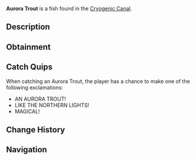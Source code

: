 {{FishInfobox
|image          = Aurora Trout.png
|rarity         = Mythical
|sea            = First Sea
|location       = [[Cryogenic Canal]]
|sublocation    = 
|sources        = Fishing Rod
|radar_location = 
|prog_speed     = -40
|xp             = 2000
|weather        = Clear
|time           = Night
|season         = Winter
|bait           = Truffle Worm
|base_weight    = 400
|base_value     = 6000
|weight_range   = 200
|base_chance    = 0.5
|base_resil     = 15
}}
'''Aurora Trout''' is a {{Rarity|Mythical}} fish found in the [[Cryogenic Canal]].

== Description ==
{{Description|A radiant trout with iridescent scales that glow faintly, resembling the northern lights.|Bestiary Entry}}

== Obtainment ==
{{Description|Only appears when the aurora shimmers above the canal.|Bestiary Hint}}
{{Fish Availability|
Cryogenic Canal
|top_rods      = 
Leviathan's Fang Rod\85807.03\218996.19;
Free Spirit Rod\74785.49\214303;
Trident Rod\71847.36\205883.61;
Ethereal Prism Rod\61565.13\131385.53;
No-Life Rod\60965.92\157622.66;
Resourceful Rod\46381.32\105776.15;
Destiny Rod\47919.61\103710.8;
Heaven's Rod\45134.82\112876.02;
Azure Of Lagoon\49490.61\162422.6;
Fungal Rod\42341.2\130881.84;
Antler Rod\36827.44\108256.68;
Avalanche Rod\40204.22\102965.9;
Seraphic Rod\60323.62\136158.08;
Rod Of The Forgotten Fang\55801.04\129890.85;
Challenger's Rod\55001.96\134759.56;
Rod Of The Depths\49604.14\114769.66;
Zeus Rod\48975.98\120195.22;
Rod Of The Exalted One\48657.73\110001.9;
Verdant Shear Rod\48147.64\119582.97;
Blazebringer Rod\46787.02\115495.86;
Depthseeker Rod\45046.41\116957.85;
Volcanic Rod\38206.7\98414.36;
Steady Rod\12968.45\38599.77
|recommended   = Trident Rod
}}

== Catch Quips ==
When catching an Aurora Trout, the player has a chance to make one of the following exclamations:
* AN AURORA TROUT!
* LIKE THE NORTHERN LIGHTS!
* MAGICAL!

== Change History ==
{{Change History|{{subst:Current Version}}}}

== Navigation ==
{{Fish Navbox|Cryogenic Canal}}